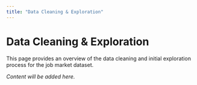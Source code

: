 ```yaml
---
title: "Data Cleaning & Exploration"
---
```


# Data Cleaning & Exploration

This page provides an overview of the data cleaning and initial exploration process for the job market dataset.

_Content will be added here._
